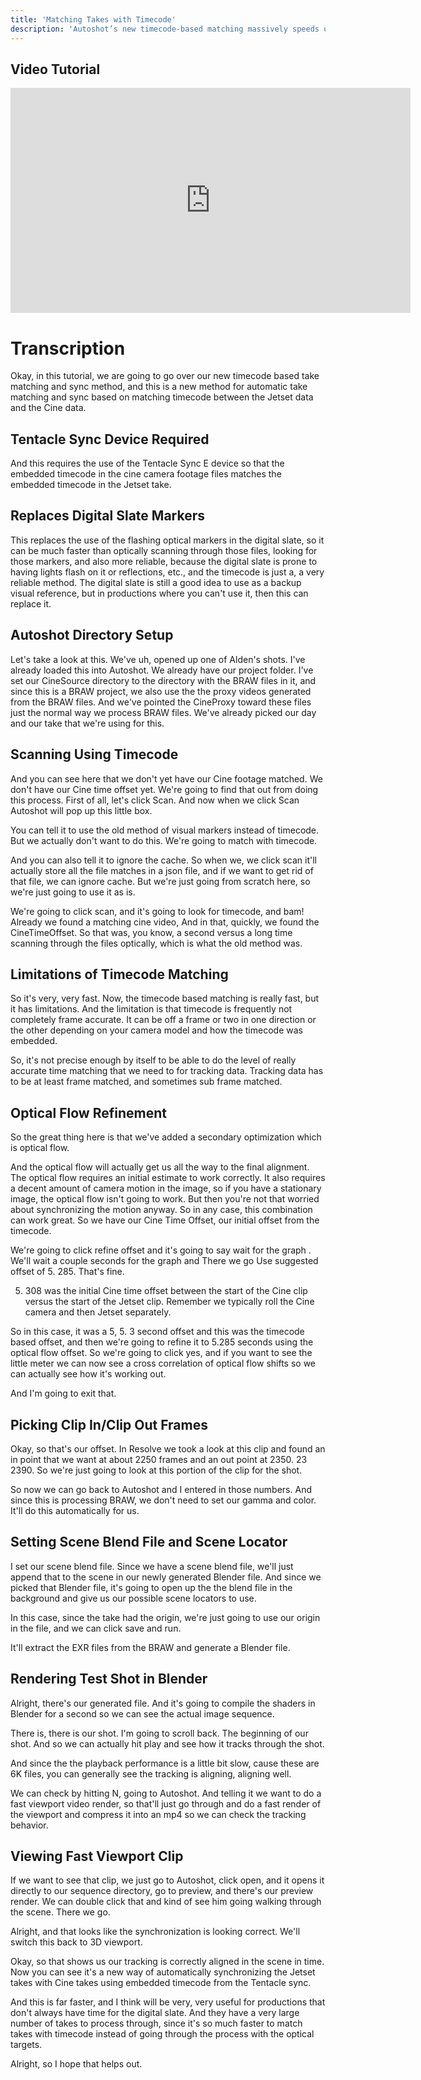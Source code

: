 ```yaml
---
title: 'Matching Takes with Timecode'
description: 'Autoshot’s new timecode-based matching massively speeds up the process of matching cine camera video files to Jetset takes, and makes the digital slate optional. This is a great addition for time-crunched projects.'
---
```


## Video Tutorial

<iframe src="https://share.descript.com/embed/Loxb19e97lm" width="640" height="360" frameborder="0" allowfullscreen></iframe>

# Transcription

Okay, in this tutorial, we are going to go over our new timecode based take matching and sync method, and this is a new method for automatic take matching and sync based on matching timecode between the Jetset data and the Cine data. 


## Tentacle Sync Device Required

And this requires the use of the Tentacle Sync E device so that the embedded timecode in the cine camera footage files matches the embedded timecode in the Jetset take. 


## Replaces Digital Slate Markers

This replaces the use of the flashing optical markers in the digital slate, so it can be much faster than optically scanning through those files, looking for those markers, and also more reliable, because the digital slate is prone to having lights flash on it or reflections, etc., and the timecode is just a, a very reliable method. The digital slate is still a good idea to use as a backup visual reference, but in productions where you can't use it, then this can replace it.


## Autoshot Directory Setup

Let's take a look at this. We've uh, opened up one of Alden's shots. I've already loaded this into Autoshot. We already have our project folder. I've set our CineSource directory to the directory with the BRAW files in it, and since this is a BRAW project, we also use the the proxy videos generated from the BRAW files. And we've pointed the CineProxy toward these files just the normal way we process BRAW files. We've already picked our day and our take that we're using for this.


## Scanning Using Timecode

And you can see here that we don't yet have our Cine footage matched. We don't have our Cine time offset yet. We're going to find that out from doing this process. First of all, let's click Scan. And now when we click Scan Autoshot will pop up this little box.

You can tell it to use the old method of visual markers instead of timecode. But we actually don't want to do this. We're going to match with timecode.

And you can also tell it to ignore the cache. So when we, we click scan it'll actually store all the file matches in a json file, and if we want to get rid of that file, we can ignore cache. But we're just going from scratch here, so we're just going to use it as is.

We're going to click scan, and it's going to look for timecode, and bam! Already we found a matching cine video, And in that, quickly, we found the CineTimeOffset. So that was, you know, a second versus a long time scanning through the files optically, which is what the old method was.


## Limitations of Timecode Matching

So it's very, very fast. Now, the timecode based matching is really fast, but it has limitations. And the limitation is that timecode is frequently not completely frame accurate. It can be off a frame or two in one direction or the other depending on your camera model and how the timecode was embedded.

So, it's not precise enough by itself to be able to do the level of really accurate time matching that we need to for tracking data. Tracking data has to be at least frame matched, and sometimes sub frame matched. 


## Optical Flow Refinement

So the great thing here is that we've added a secondary optimization which is optical flow.

And the optical flow will actually get us all the way to the final alignment. The optical flow requires an initial estimate to work correctly. It also requires a decent amount of camera motion in the image, so if you have a stationary image, the optical flow isn't going to work. But then you're not that worried about synchronizing the motion anyway. So in any case, this combination can work great. So we have our Cine Time Offset, our initial offset from the timecode.

We're going to click refine offset and it's going to say wait for the graph . We'll wait a couple seconds for the graph and There we go Use suggested offset of 5. 285. That's fine. 

5. 308 was the initial Cine time offset between the start of the Cine clip versus the start of the Jetset clip. Remember we typically roll the Cine camera and then Jetset separately.

So in this case, it was a 5, 5. 3 second offset and this was the timecode based offset, and then we're going to refine it to 5.285 seconds using the optical flow offset. So we're going to click yes, and if you want to see the little meter we can now see a cross correlation of optical flow shifts so we can actually see how it's working out.

And I'm going to exit that. 


## Picking Clip In/Clip Out Frames

Okay, so that's our offset. In Resolve we took a look at this clip and found an in point that we want at about 2250 frames and an out point at 2350. 23 2390. So we're just going to look at this portion of the clip for the shot.

So now we can go back to Autoshot and I entered in those numbers. And since this is processing BRAW, we don't need to set our gamma and color. It'll do this automatically for us. 


## Setting Scene Blend File and Scene Locator

I set our scene blend file. Since we have a scene blend file, we'll just append that to the scene in our newly generated Blender file. And since we picked that Blender file, it's going to open up the the blend file in the background and give us our possible scene locators to use.

In this case, since the take had the origin, we're just going to use our origin in the file, and we can click save and run.

It'll extract the EXR files from the BRAW and generate a Blender file.


## Rendering Test Shot in Blender

Alright, there's our generated file. And it's going to compile the shaders in Blender for a second so we can see the actual image sequence.

There is, there is our shot. I'm going to scroll back. The beginning of our shot. And so we can actually hit play and see how it tracks through the shot.

And since the the playback performance is a little bit slow, cause these are 6K files, you can generally see the tracking is aligning, aligning well.

We can check by hitting N, going to Autoshot. And telling it we want to do a fast viewport video render, so that'll just go through and do a fast render of the viewport and compress it into an mp4 so we can check the tracking behavior.




## Viewing Fast Viewport Clip

If we want to see that clip, we just go to Autoshot, click open, and it opens it directly to our sequence directory, go to preview, and there's our preview render. We can double click that and kind of see him going walking through the scene. There we go.

Alright, and that looks like the synchronization is looking correct. We'll switch this back to 3D viewport.

Okay, so that shows us our tracking is correctly aligned in the scene in time. Now you can see it's a new way of automatically synchronizing the Jetset takes with Cine takes using embedded timecode from the Tentacle sync.

And this is far faster, and I think will be very, very useful for productions that don't always have time for the digital slate. And they have a very large number of takes to process through, since it's so much faster to match takes with timecode instead of going through the process with the optical targets.

Alright, so I hope that helps out.

